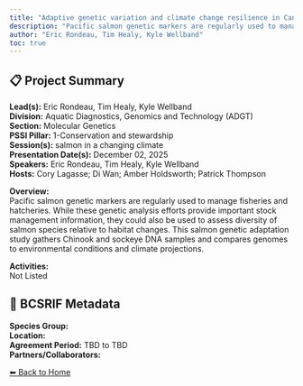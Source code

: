 ```yaml
---
title: "Adaptive genetic variation and climate change resilience in Canadian Pacific salmon"
description: "Pacific salmon genetic markers are regularly used to manage fisheries and hatcheries. While these genetic analysis efforts provide important stock management information, they could also be used to assess diversity of salmon species relative to habitat changes. This salmon genetic adaptation study gathers Chinook and sockeye DNA samples and compares genomes to environmental conditions and climate projections."
author: "Eric Rondeau, Tim Healy, Kyle Wellband"
toc: true
---
```


## 📋 Project Summary

**Lead(s):** Eric Rondeau, Tim Healy, Kyle Wellband  
**Division:** Aquatic Diagnostics, Genomics and Technology (ADGT)  
**Section:** Molecular Genetics  
**PSSI Pillar:** 1-Conservation and stewardship  
**Session(s):** salmon in a changing climate  
**Presentation Date(s):** December 02, 2025  
**Speakers:** Eric Rondeau, Tim Healy, Kyle Wellband  
**Hosts:** Cory Lagasse; Di Wan; Amber Holdsworth; Patrick Thompson  

**Overview:**  
Pacific salmon genetic markers are regularly used to manage fisheries and hatcheries. While these genetic analysis efforts provide important stock management information, they could also be used to assess diversity of salmon species relative to habitat changes. This salmon genetic adaptation study gathers Chinook and sockeye DNA samples and compares genomes to environmental conditions and climate projections.   

**Activities:**  
Not Listed

## 🧬 BCSRIF Metadata

**Species Group:**   
**Location:**   
**Agreement Period:** TBD to TBD  
**Partners/Collaborators:**   

[⬅ Back to Home](../index.qmd)
